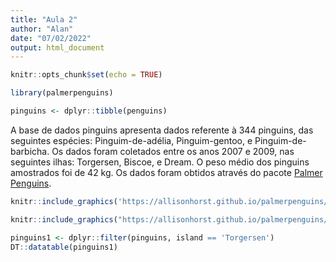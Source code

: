 ```yaml
---
title: "Aula 2"
author: "Alan"
date: "07/02/2022"
output: html_document
---
```


```r
knitr::opts_chunk$set(echo = TRUE)
```

```r
library(palmerpenguins)
```

```r
pinguins <- dplyr::tibble(penguins)
```

A base de dados pinguins apresenta dados referente à 344 pinguins, das seguintes espécies: Pinguim-de-adélia, Pinguim-gentoo, e Pinguim-de-barbicha. Os dados foram coletados entre os anos 2007 e 2009, nas seguintes ilhas: Torgersen, Biscoe, e Dream. O peso médio dos pinguins amostrados foi de 42 kg. Os dados foram obtidos através do pacote [Palmer Penguins](https://allisonhorst.github.io/palmerpenguins/).

```r
knitr::include_graphics('https://allisonhorst.github.io/palmerpenguins/reference/figures/logo.png')
```


```r
knitr::include_graphics("https://allisonhorst.github.io/palmerpenguins/reference/figures/lter_penguins.png")
```

```r
pinguins1 <- dplyr::filter(pinguins, island == 'Torgersen')
DT::datatable(pinguins1)
```

